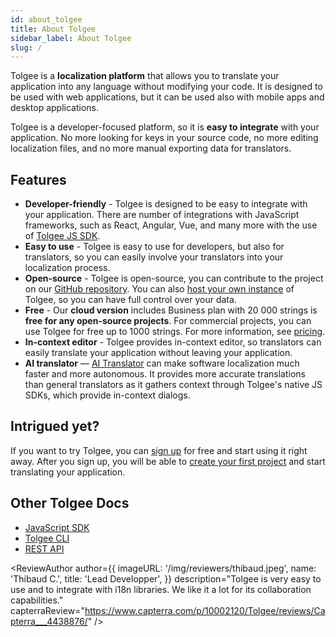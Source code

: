 ```yaml
---
id: about_tolgee
title: About Tolgee
sidebar_label: About Tolgee
slug: /
---
```



Tolgee is a **localization platform** that allows you to translate your application into any language without modifying your code.
It is designed to be used with web applications, but it can be used also with mobile apps and desktop applications.

Tolgee is a developer-focused platform, so it is **easy to integrate** with your application.
No more looking for keys in your source code, no more editing localization files, and no more manual exporting data for translators.

## Features

- **Developer-friendly** - Tolgee is designed to be easy to integrate with your application. There are number of integrations with JavaScript frameworks, such as React, Angular, Vue, and many more with the use of [Tolgee JS SDK](/js-sdk).
- **Easy to use** - Tolgee is easy to use for developers, but also for translators, so you can easily involve your translators into your localization process.
- **Open-source** - Tolgee is open-source, you can contribute to the project on our [GitHub repository](https://github.com/tolgee/tolgee-platform). You can also [host your own instance](/platform/self_hosting/getting_started) of Tolgee, so you can have full control over your data.
- **Free** - Our **cloud version** includes Business plan with 20 000 strings is **free for any open-source projects**. For commercial projects, you can use Tolgee for free up to 1000 strings. For more information, see [pricing](https://tolgee.io/pricing).
- **In-context editor** - Tolgee provides in-context editor, so translators can easily translate your application without leaving your application.
- **AI translator** — [AI Translator](/platform/translation_process/ai_translator) can make software localization much faster and more autonomous. It provides more accurate translations than general translators as it gathers context through Tolgee's native JS SDKs, which provide in-context dialogs.

## Intrigued yet?

If you want to try Tolgee, you can [sign up](https://app.tolgee.io/sign_up) for free and start using it right away. After you sign up, you will be able to [create your first project](/platform/getting_started/creating_project) and start translating your application.

## Other Tolgee Docs

- [JavaScript SDK](/js-sdk)
- [Tolgee CLI](/tolgee-cli)
- [REST API](/api)

<ReviewAuthor
  author={{
    imageURL: '/img/reviewers/thibaud.jpeg',
    name: 'Thibaud C.',
    title: 'Lead Developper',
  }}
  description="Tolgee is very easy to use and to integrate with i18n libraries. We like it a lot for its collaboration capabilities."
  capterraReview="https://www.capterra.com/p/10002120/Tolgee/reviews/Capterra___4438876/"
/>
